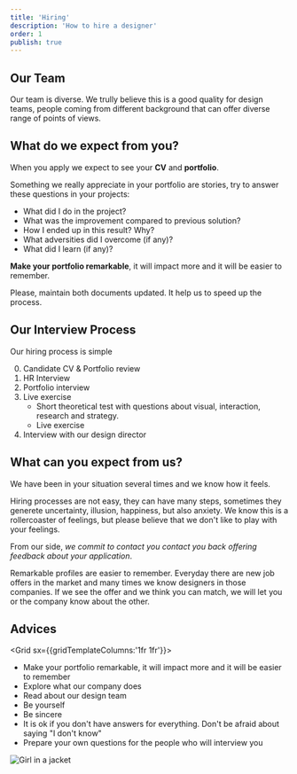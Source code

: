```yaml
---
title: 'Hiring'
description: 'How to hire a designer'
order: 1
publish: true
---
```





## Our Team

Our team is diverse. We trully believe this is a good quality for design teams, people coming from different background that can offer diverse range of points of views.

## What do we expect from you?

When you apply we expect to see your **CV** and **portfolio**.

Something we really appreciate in your portfolio are stories, try to answer these questions in your projects:
- What did I do in the project?
- What was the improvement compared to previous solution?
- How I ended up in this result? Why?
- What adversities did I overcome (if any)?
- What did I learn (if any)?

**Make your portfolio remarkable**, it will impact more and it will be easier to remember.

Please, maintain both documents updated. It help us to speed up the process.

## Our Interview Process

Our hiring process is simple

0. Candidate CV & Portfolio review
1. HR Interview
2. Portfolio interview
3. Live exercise
    * Short theoretical test with questions about visual, interaction, research and strategy.
    * Live exercise
4. Interview with our design director

## What can you expect from us?

We have been in your situation several times and we know how it feels.

Hiring processes are not easy, they can have many steps, sometimes they generete uncertainty, illusion, happiness, but also anxiety. We know this is a rollercoaster of feelings, but please believe that we don't like to play with your feelings. 

From our side, *we commit to contact you contact you back offering feedback about your application*.

Remarkable profiles are easier to remember. Everyday there are new job offers in the market and many times we know designers in those companies. If we see the offer and we think you can match, we will let you or the company know about the other.

## Advices

<Grid sx={{gridTemplateColumns:'1fr 1fr'}}>
	<Box>
		<ul>
			<li>Make your portfolio remarkable, it will impact more and it will be easier to remember</li>
			<li>Explore what our company does</li>
			<li>Read about our design team</li>
			<li>Be yourself</li>
			<li>Be sincere</li>
			<li>It is ok if you don't have answers for everything. Don't be afraid about saying "I don't know"</li>
			<li>Prepare your own questions for the people who will interview you</li>
		</ul>
	</Box>
	<Box>
		<img src="/images/handbook/manage/job-interview.png" alt="Girl in a jacket"></img>
	</Box>
</Grid>